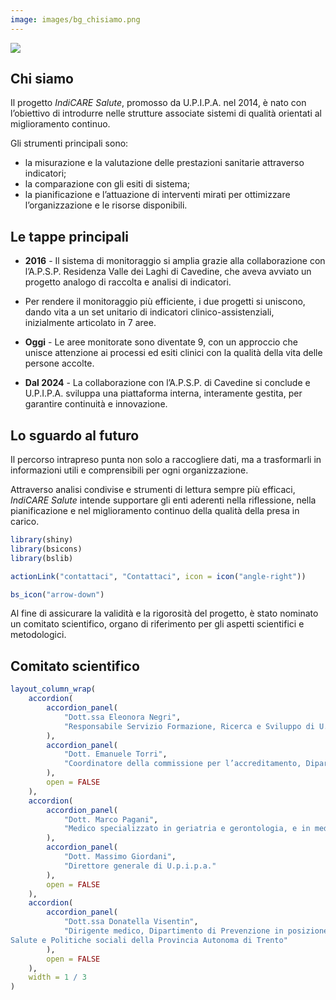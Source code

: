 ```yaml
---
image: images/bg_chisiamo.png
---
```


![](images/bg_chisiamo.png){.column-screen}

:::: column-page

## Chi siamo
Il progetto *IndiCARE Salute*, promosso da U.P.I.P.A. nel 2014, è nato con l’obiettivo di introdurre nelle strutture associate sistemi di qualità orientati al miglioramento continuo.\

Gli strumenti principali sono:

-   la misurazione e la valutazione delle prestazioni sanitarie attraverso indicatori;
-   la comparazione con gli esiti di sistema;
-   la pianificazione e l’attuazione di interventi mirati per ottimizzare l’organizzazione e le risorse disponibili.

## Le tappe principali

-   **2016** - Il sistema di monitoraggio si amplia grazie alla collaborazione con l'A.P.S.P. Residenza Valle dei Laghi di Cavedine, che aveva avviato un progetto analogo di raccolta e analisi di indicatori.

-   Per rendere il monitoraggio più efficiente, i due progetti si uniscono, dando vita a un set unitario di indicatori clinico-assistenziali, inizialmente articolato in 7 aree.

-   **Oggi** - Le aree monitorate sono diventate 9, con un approccio che unisce attenzione ai processi ed esiti clinici con la qualità della vita delle persone accolte.

-   **Dal 2024** - La collaborazione con l'A.P.S.P. di Cavedine si conclude e U.P.I.P.A. sviluppa una piattaforma interna, interamente gestita, per garantire continuità e innovazione.

## Lo sguardo al futuro

Il percorso intrapreso punta non solo a raccogliere dati, ma a trasformarli in informazioni utili e comprensibili per ogni organizzazione.\

Attraverso analisi condivise e strumenti di lettura sempre più efficaci, *IndiCARE Salute* intende supportare gli enti aderenti nella riflessione, nella pianificazione e nel miglioramento continuo della qualità della presa in carico.

```r
library(shiny)
library(bsicons)
library(bslib)
```

```r

actionLink("contattaci", "Contattaci", icon = icon("angle-right"))
```

::: text-center
```r
bs_icon("arrow-down")
```

Al fine di assicurare la validità e la rigorosità del progetto, è stato nominato un comitato scientifico, organo di riferimento per gli aspetti scientifici e metodologici.

## Comitato scientifico

```r

layout_column_wrap(
    accordion(
        accordion_panel(
            "Dott.ssa Eleonora Negri",
            "Responsabile Servizio Formazione, Ricerca e Sviluppo di U.p.i.p.a."
        ),
        accordion_panel(
            "Dott. Emanuele Torri",
            "Coordinatore della commissione per l’accreditamento, Dipartimento lavoro e welfare - Assessorato alla Salute e Politiche Sociali - Provincia Autonoma di Trento."
        ),
        open = FALSE
    ),
    accordion(
        accordion_panel(
            "Dott. Marco Pagani",
            "Medico specializzato in geriatria e gerontologia, e in medicina fisica e riabilitazione, geriatra per l’Istituto clinico Humanitas di Rozzano."
        ),
        accordion_panel(
            "Dott. Massimo Giordani",
            "Direttore generale di U.p.i.p.a."
        ),
        open = FALSE
    ),
    accordion(
        accordion_panel(
            "Dott.ssa Donatella Visentin",
            "Dirigente medico, Dipartimento di Prevenzione in posizione di comando presso il Dipartimento
Salute e Politiche sociali della Provincia Autonoma di Trento"
        ),
        open = FALSE
    ),
    width = 1 / 3
)
```
:::
::::